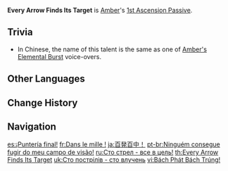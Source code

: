 {{Talent Infobox
|character     = Amber
|type          = 1st Ascension Passive
|image         = Talent Every Arrow Finds Its Target.png
|info          = Increases the CRIT Rate of [[Fiery Rain]] by 10% and widens its [[AoE]] by 30%.
|utility1      = CRIT Rate
|utility2      = AoE Increase
}}
'''Every Arrow Finds Its Target''' is [[Amber]]'s [[1st Ascension Passive]].

==Trivia==
* In Chinese, the name of this talent is the same as one of [[Amber's Elemental Burst]] voice-overs.

==Other Languages==
{{Other Languages
|en      = Every Arrow Finds Its Target
|zhs     = 百发百中！
|zhs_rm  = Bǎifā-bǎizhòng!
|zht     = 百發百中！
|zht_rm  = Bǎifā-bǎizhòng!
|zh_tl   = One Hundred Shots, One Hundred Hits
|ja      = 百発百中！
|ja_rm   = Hyatpatsuhyakuchuu!
|ja_tl   = Perfect Marksmanship!
|ko      = 백발백중!
|ko_rm   = Baekbalbaekjung!
|ko_tl   = Perfect Marksmanship!
|es      = ¡Puntería final!
|es_tl   = Final Aim!
|fr      = Dans le mille !
|fr_tl   = Right on the Target!
|ru      = Сто стрел - все в цель!
|ru_tl   = One Hundred Arrows &mdash; All on Target!
|th      = Every Arrow Finds Its Target!
|vi      = Bách Phát Bách Trúng!
|vi_tl   = Hundred Shots Hundred Hits!
|de      = Jeder Schuss ein Treffer!
|de_tl   = Every Arrow a Hit!
|id      = Every Arrow Finds Its Target
|pt      = Ninguém consegue fugir do meu campo de visão!
|pt_tl   = Nobody Can Run Away From My Field of Vision!
|tr      = Her Ok Hedefe
|tr_tl   = 
|it      = Le mie frecce non lasciano alcuno scampo!
|it_tl   = My Arrows Leave No Escape!
}}

==Change History==
{{Change History|1.0}}

==Navigation==
{{Talent Navbox|Amber}}

[[es:¡Puntería final!]]
[[fr:Dans le mille !]]
[[ja:百発百中！]]
[[pt-br:Ninguém consegue fugir do meu campo de visão!]]
[[ru:Сто стрел - все в цель!]]
[[th:Every Arrow Finds Its Target]]
[[uk:Сто пострілів - сто влучень]]
[[vi:Bách Phát Bách Trúng!]]